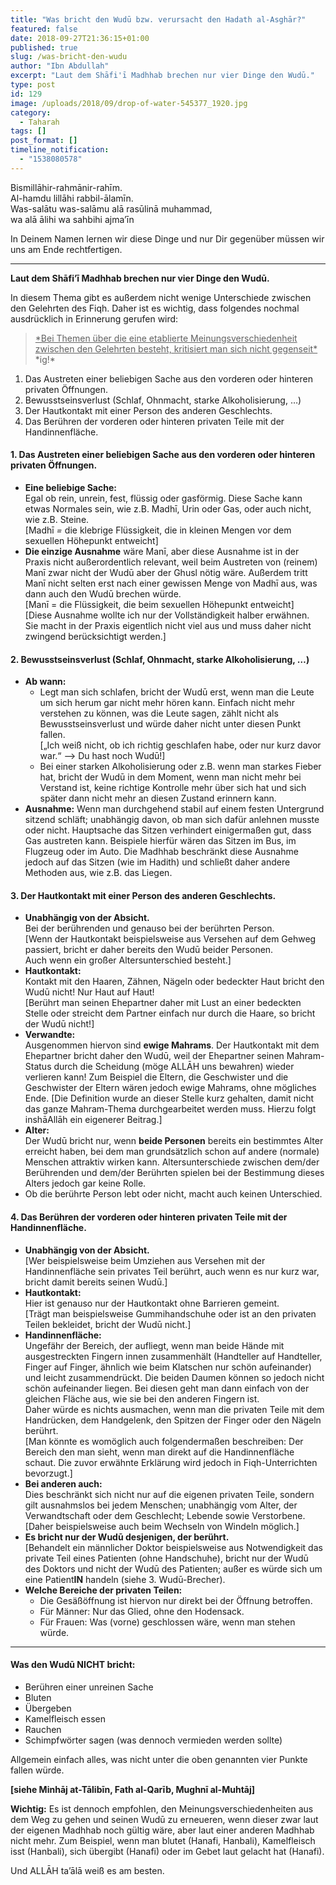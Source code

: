 ```yaml
---
title: "Was bricht den Wudū bzw. verursacht den Hadath al-Asghār?"
featured: false
date: 2018-09-27T21:36:15+01:00
published: true
slug: /was-bricht-den-wudu
author: "Ibn Abdullah"
excerpt: "Laut dem Shāfi'ī Madhhab brechen nur vier Dinge den Wudū."
type: post
id: 129
image: /uploads/2018/09/drop-of-water-545377_1920.jpg
category:
  - Taharah
tags: []
post_format: []
timeline_notification:
  - "1538080578"
---
```


Bismillāhir-rahmānir-rahīm.  
Al-hamdu lillāhi rabbil-ālamīn.  
Was-salātu was-salāmu alā rasūlinā muhammad,  
wa alā ālihi wa sahbihi ajma’īn

In Deinem Namen lernen wir diese Dinge und nur Dir gegenüber müssen wir uns am Ende rechtfertigen.

---

**Laut dem Shāfi’ī Madhhab brechen nur vier Dinge den Wudū.**

In diesem Thema gibt es außerdem nicht wenige Unterschiede zwischen den Gelehrten des Fiqh. Daher ist es wichtig, dass folgendes nochmal ausdrücklich in Erinnerung gerufen wird:

> <span style="text-decoration:underline;">
>   *Bei Themen über die eine etablierte Meinungsverschiedenheit zwischen den
>   Gelehrten besteht, kritisiert man sich nicht gegenseit*
> </span>
> *ig!*

1. Das Austreten einer beliebigen Sache aus den vorderen oder hinteren privaten Öffnungen.
2. Bewusstseinsverlust (Schlaf, Ohnmacht, starke Alkoholisierung, …)
3. Der Hautkontakt mit einer Person des anderen Geschlechts.
4. Das Berühren der vorderen oder hinteren privaten Teile mit der Handinnenfläche.

#### 1. Das Austreten einer beliebigen Sache aus den vorderen oder hinteren privaten Öffnungen.

- **Eine beliebige Sache:**  
  Egal ob rein, unrein, fest, flüssig oder gasförmig. Diese Sache kann etwas Normales sein, wie z.B. Madhī, Urin oder Gas, oder auch nicht, wie z.B. Steine.  
  \[Madhī _=_ die klebrige Flüssigkeit, die in kleinen Mengen vor dem sexuellen Höhepunkt entweicht\]
- **Die einzige Ausnahme** wäre Manī, aber diese Ausnahme ist in der Praxis nicht außerordentlich relevant, weil beim Austreten von (reinem) Manī zwar nicht der Wudū aber der Ghusl nötig wäre. Außerdem tritt Manī nicht selten erst nach einer gewissen Menge von Madhī aus, was dann auch den Wudū brechen würde.  
  \[Manī = die Flüssigkeit, die beim sexuellen Höhepunkt entweicht\]  
  \[Diese Ausnahme wollte ich nur der Vollständigkeit halber erwähnen.  
  Sie macht in der Praxis eigentlich nicht viel aus und muss daher nicht zwingend berücksichtigt werden.\]

#### 2. Bewusstseinsverlust (Schlaf, Ohnmacht, starke Alkoholisierung, …)

- **Ab wann:**
  - Legt man sich schlafen, bricht der Wudū erst, wenn man die Leute um sich herum gar nicht mehr hören kann. Einfach nicht mehr verstehen zu können, was die Leute sagen, zählt nicht als Bewusstseinsverlust und würde daher nicht unter diesen Punkt fallen.  
     \[„Ich weiß nicht, ob ich richtig geschlafen habe, oder nur kurz davor war.“ –&gt; Du hast noch Wudū!\]
  - Bei einer starken Alkoholisierung oder z.B. wenn man starkes Fieber hat, bricht der Wudū in dem Moment, wenn man nicht mehr bei Verstand ist, keine richtige Kontrolle mehr über sich hat und sich später dann nicht mehr an diesen Zustand erinnern kann.
- **Ausnahme:** Wenn man durchgehend stabil auf einem festen Untergrund sitzend schläft; unabhängig davon, ob man sich dafür anlehnen musste oder nicht. Hauptsache das Sitzen verhindert einigermaßen gut, dass Gas austreten kann. Beispiele hierfür wären das Sitzen im Bus, im Flugzeug oder im Auto. Die Madhhab beschränkt diese Ausnahme jedoch auf das Sitzen (wie im Hadith) und schließt daher andere Methoden aus, wie z.B. das Liegen.

#### 3. Der Hautkontakt mit einer Person des anderen Geschlechts.

- **Unabhängig von der Absicht.**  
  Bei der berührenden und genauso bei der berührten Person.  
  \[Wenn der Hautkontakt beispielsweise aus Versehen auf dem Gehweg passiert, bricht er daher bereits den Wudū beider Personen.  
  Auch wenn ein großer Altersunterschied besteht.\]
- **Hautkontakt:**  
  Kontakt mit den Haaren, Zähnen, Nägeln oder bedeckter Haut bricht den Wudū nicht! Nur Haut auf Haut!  
  \[Berührt man seinen Ehepartner daher mit Lust an einer bedeckten Stelle oder streicht dem Partner einfach nur durch die Haare, so bricht der Wudū nicht!\]
- **Verwandte:**  
  Ausgenommen hiervon sind **ewige Mahrams**. Der Hautkontakt mit dem Ehepartner bricht daher den Wudū, weil der Ehepartner seinen Mahram-Status durch die Scheidung (möge ALLĀH uns bewahren) wieder verlieren kann! Zum Beispiel die Eltern, die Geschwister und die Geschwister der Eltern wären jedoch ewige Mahrams, ohne mögliches Ende. \[Die Definition wurde an dieser Stelle kurz gehalten, damit nicht das ganze Mahram-Thema durchgearbeitet werden muss. Hierzu folgt inshāAllāh ein eigenerer Beitrag.\]
- **Alter:**  
  Der Wudū bricht nur, wenn **beide Personen** bereits ein bestimmtes Alter erreicht haben, bei dem man grundsätzlich schon auf andere (normale) Menschen attraktiv wirken kann. Altersunterschiede zwischen dem/der Berührenden und dem/der Berührten spielen bei der Bestimmung dieses Alters jedoch gar keine Rolle.
- Ob die berührte Person lebt oder nicht, macht auch keinen Unterschied.

#### 4. Das Berühren der vorderen oder hinteren privaten Teile mit der Handinnenfläche.

- **Unabhängig von der Absicht.**  
  \[Wer beispielsweise beim Umziehen aus Versehen mit der Handinnenfläche sein privates Teil berührt, auch wenn es nur kurz war, bricht damit bereits seinen Wudū.\]
- **Hautkontakt:**  
  Hier ist genauso nur der Hautkontakt ohne Barrieren gemeint.  
  \[Trägt man beispielsweise Gummihandschuhe oder ist an den privaten Teilen bekleidet, bricht der Wudū nicht.\]
- **Handinnenfläche:**  
  Ungefähr der Bereich, der aufliegt, wenn man beide Hände mit ausgestreckten Fingern innen zusammenhält (Handteller auf Handteller, Finger auf Finger, ähnlich wie beim Klatschen nur schön aufeinander) und leicht zusammendrückt. Die beiden Daumen können so jedoch nicht schön aufeinander liegen. Bei diesen geht man dann einfach von der gleichen Fläche aus, wie sie bei den anderen Fingern ist.  
  Daher würde es nichts ausmachen, wenn man die privaten Teile mit dem Handrücken, dem Handgelenk, den Spitzen der Finger oder den Nägeln berührt.  
  \[Man könnte es womöglich auch folgendermaßen beschreiben: Der Bereich den man sieht, wenn man direkt auf die Handinnenfläche schaut. Die zuvor erwähnte Erklärung wird jedoch in Fiqh-Unterrichten bevorzugt.\]
- **Bei anderen auch:**  
  Dies beschränkt sich nicht nur auf die eigenen privaten Teile, sondern gilt ausnahmslos bei jedem Menschen; unabhängig vom Alter, der Verwandtschaft oder dem Geschlecht; Lebende sowie Verstorbene.  
  \[Daher beispielsweise auch beim Wechseln von Windeln möglich.\]
- **Es bricht nur der Wudū desjenigen, der berührt.**  
  \[Behandelt ein männlicher Doktor beispielsweise aus Notwendigkeit das private Teil eines Patienten (ohne Handschuhe), bricht nur der Wudū des Doktors und nicht der Wudū des Patienten; außer es würde sich um eine Patient**IN** handeln (siehe 3. Wudū-Brecher).
- **Welche Bereiche der privaten Teilen:**
  - Die Gesäßöffnung ist hiervon nur direkt bei der Öffnung betroffen.
  - Für Männer: Nur das Glied, ohne den Hodensack.
  - Für Frauen: Was (vorne) geschlossen wäre, wenn man stehen würde.

---

#### Was den Wudū **NICHT** bricht:

- Berühren einer unreinen Sache
- Bluten
- Übergeben
- Kamelfleisch essen
- Rauchen
- Schimpfwörter sagen (was dennoch vermieden werden sollte)

Allgemein einfach alles, was nicht unter die oben genannten vier Punkte fallen würde.

**\[siehe Minhāj at-Tālibīn, Fath al-Qarīb, Mughnī al-Muhtāj\]**

**Wichtig:** Es ist dennoch empfohlen, den Meinungsverschiedenheiten aus dem Weg zu gehen und seinen Wudū zu erneueren, wenn dieser zwar laut der eigenen Madhhab noch gültig wäre, aber laut einer anderen Madhhab nicht mehr. Zum Beispiel, wenn man blutet (Hanafi, Hanbali), Kamelfleisch isst (Hanbali), sich übergibt (Hanafi) oder im Gebet laut gelacht hat (Hanafi).

Und ALLĀH ta’ālā weiß es am besten.
